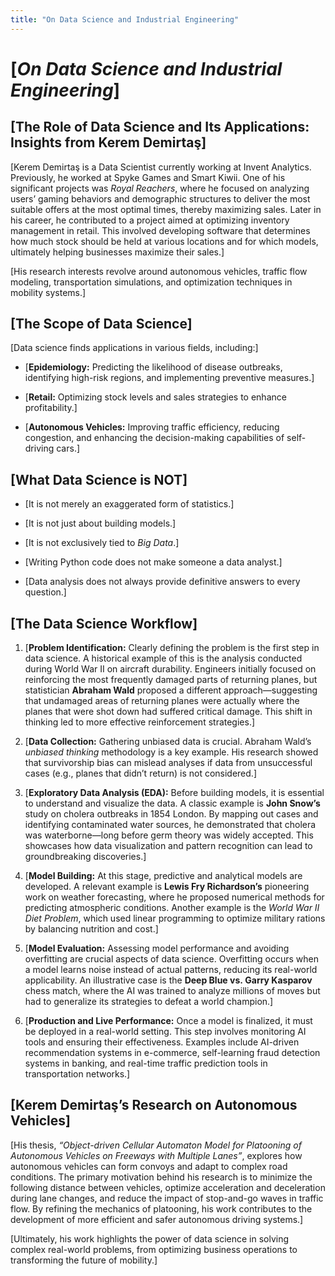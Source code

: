 ```yaml
---
title: "On Data Science and Industrial Engineering"
---
```


# \[***On Data Science and Industrial Engineering***\]

## \[**The Role of Data Science and Its Applications: Insights from Kerem Demirtaş**\]

\[Kerem Demirtaş is a Data Scientist currently working at Invent Analytics. Previously, he worked at Spyke Games and Smart Kiwii. One of his significant projects was *Royal Reachers*, where he focused on analyzing users' gaming behaviors and demographic structures to deliver the most suitable offers at the most optimal times, thereby maximizing sales. Later in his career, he contributed to a project aimed at optimizing inventory management in retail. This involved developing software that determines how much stock should be held at various locations and for which models, ultimately helping businesses maximize their sales.\]

\[His research interests revolve around autonomous vehicles, traffic flow modeling, transportation simulations, and optimization techniques in mobility systems.\]

## \[**The Scope of Data Science**\]

\[Data science finds applications in various fields, including:\]

-   \[**Epidemiology:** Predicting the likelihood of disease outbreaks, identifying high-risk regions, and implementing preventive measures.\]

-   \[**Retail:** Optimizing stock levels and sales strategies to enhance profitability.\]

-   \[**Autonomous Vehicles:** Improving traffic efficiency, reducing congestion, and enhancing the decision-making capabilities of self-driving cars.\]

## \[**What Data Science is NOT**\]

-   \[It is not merely an exaggerated form of statistics.\]

-   \[It is not just about building models.\]

-   \[It is not exclusively tied to *Big Data*.\]

-   \[Writing Python code does not make someone a data analyst.\]

-   \[Data analysis does not always provide definitive answers to every question.\]

## \[**The Data Science Workflow**\]

1.  \[**Problem Identification:** Clearly defining the problem is the first step in data science. A historical example of this is the analysis conducted during World War II on aircraft durability. Engineers initially focused on reinforcing the most frequently damaged parts of returning planes, but statistician **Abraham Wald** proposed a different approach—suggesting that undamaged areas of returning planes were actually where the planes that were shot down had suffered critical damage. This shift in thinking led to more effective reinforcement strategies.\]

2.  \[**Data Collection:** Gathering unbiased data is crucial. Abraham Wald’s *unbiased thinking* methodology is a key example. His research showed that survivorship bias can mislead analyses if data from unsuccessful cases (e.g., planes that didn’t return) is not considered.\]

3.  \[**Exploratory Data Analysis (EDA):** Before building models, it is essential to understand and visualize the data. A classic example is **John Snow’s** study on cholera outbreaks in 1854 London. By mapping out cases and identifying contaminated water sources, he demonstrated that cholera was waterborne—long before germ theory was widely accepted. This showcases how data visualization and pattern recognition can lead to groundbreaking discoveries.\]

4.  \[**Model Building:** At this stage, predictive and analytical models are developed. A relevant example is **Lewis Fry Richardson’s** pioneering work on weather forecasting, where he proposed numerical methods for predicting atmospheric conditions. Another example is the *World War II Diet Problem*, which used linear programming to optimize military rations by balancing nutrition and cost.\]

5.  \[**Model Evaluation:** Assessing model performance and avoiding overfitting are crucial aspects of data science. Overfitting occurs when a model learns noise instead of actual patterns, reducing its real-world applicability. An illustrative case is the **Deep Blue vs. Garry Kasparov** chess match, where the AI was trained to analyze millions of moves but had to generalize its strategies to defeat a world champion.\]

6.  \[**Production and Live Performance:** Once a model is finalized, it must be deployed in a real-world setting. This step involves monitoring AI tools and ensuring their effectiveness. Examples include AI-driven recommendation systems in e-commerce, self-learning fraud detection systems in banking, and real-time traffic prediction tools in transportation networks.\]

## \[**Kerem Demirtaş’s Research on Autonomous Vehicles**\]

\[His thesis, *"Object-driven Cellular Automaton Model for Platooning of Autonomous Vehicles on Freeways with Multiple Lanes"*, explores how autonomous vehicles can form convoys and adapt to complex road conditions. The primary motivation behind his research is to minimize the following distance between vehicles, optimize acceleration and deceleration during lane changes, and reduce the impact of stop-and-go waves in traffic flow. By refining the mechanics of platooning, his work contributes to the development of more efficient and safer autonomous driving systems.\]

\[Ultimately, his work highlights the power of data science in solving complex real-world problems, from optimizing business operations to transforming the future of mobility.\]
